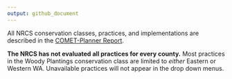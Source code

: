 ```yaml
---
output: github_document
---
```


All NRCS conservation classes, practices, and implementations are described in the <a href='https://storage.googleapis.com/comet_public_directory/planner50states/pdfs/COMET-PlannerReport.pdf' target = "_blank">COMET-Planner Report</a>. 

**The NRCS has not evaluated all practices for every county.** Most practices in the Woody Plantings conservation class are limited to *either* Eastern or Western WA. Unavailable practices will not appear in the drop down menus.
